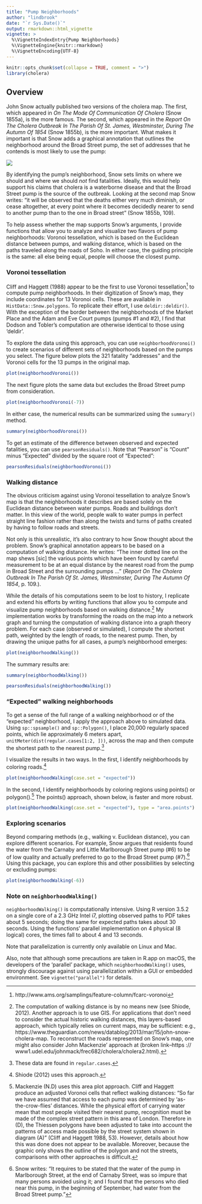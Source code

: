 ```yaml
---
title: "Pump Neighborhoods"
author: "lindbrook"
date: "`r Sys.Date()`"
output: rmarkdown::html_vignette
vignette: >
  %\VignetteIndexEntry{Pump Neighborhoods}
  %\VignetteEngine{knitr::rmarkdown}
  %\VignetteEncoding{UTF-8}
---
```


```r
knitr::opts_chunk$set(collapse = TRUE, comment = ">")
library(cholera)
```

## Overview

John Snow actually published two versions of the cholera map. The first, which appeared in _On The Mode Of Communication Of Cholera_ (Snow 1855a), is the more famous. The second, which appeared in the _Report On The Cholera Outbreak In The Parish Of St. James, Westminster, During The Autumn Of 1854_ (Snow 1855b), is the more important. What makes it important is that Snow adds a graphical annotation that outlines the neighborhood around the Broad Street pump, the set of addresses that he contends is most likely to use the pump:

![](fig12-6.png)

By identifying the pump's neighborhood, Snow sets limits on where we should and
where we should _not_ find fatalities. Ideally, this would help support his claims that cholera is a waterborne disease and that the Broad Street pump is the source of the outbreak. Looking at the second map Snow writes: "it will be observed that the deaths either very much diminish, or cease altogether, at every point where it becomes decidedly nearer to send to another pump than to the one in Broad street" (Snow 1855b, 109).

To help assess whether the map supports Snow's arguments, I provide functions that allow you to analyze and visualize two flavors of pump neighborhoods: Voronoi tessellation, which is based on the Euclidean distance between pumps, and walking distance, which is based on the paths traveled along the roads of Soho. In either case, the guiding principle is the same: all else being equal, people will choose the closest pump.

### Voronoi tessellation

Cliff and Haggett (1988) appear to be the first to use Voronoi tessellation^[http://www.ams.org/samplings/feature-column/fcarc-voronoi] to compute pump neighborhoods. In their digitization of Snow's map, they include coordinates for 13 Voronoi cells. These are available in `HistData::Snow.polygons`. To replicate their effort, I use `deldir::deldir()`. With the exception of the border between the neighborhoods of the Market Place and the Adam and Eve Court pumps (pumps #1 and #2), I find that Dodson and Tobler's computation are otherwise identical to those using 'deldir'.

To explore the data using this approach, you can use `neighborhoodVoronoi()` to create scenarios of different sets of neighborhoods based on the pumps you select. The figure below plots the 321 fatality "addresses" and the Voronoi cells for the 13 pumps in the original map.

```r
plot(neighborhoodVoronoi())
```

The next figure plots the same data but excludes the Broad Street pump from consideration.

```r
plot(neighborhoodVoronoi(-7))
```

In either case, the numerical results can be summarized using the `summary()` method.

```r
summary(neighborhoodVoronoi())
```

To get an estimate of the difference between observed and expected fatalities, you can use `pearsonResiduals()`. Note that "Pearson" is "Count" minus "Expected" divided by the square root of "Expected":

```r
pearsonResiduals(neighborhoodVoronoi())
```

### Walking distance

The obvious criticism against using Voronoi tessellation to analyze Snow's map is that the neighborhoods it describes are based solely on the Euclidean distance between water pumps. Roads and buildings don't matter. In this view of the world, people walk to water pumps in perfect straight line fashion rather than along the twists and turns of paths created by having to follow roads and streets.

Not only is this unrealistic, it's also contrary to how Snow thought about the problem. Snow's graphical annotation appears to be based on a computation of walking distance. He writes: "The inner dotted line on the map shews [sic] the various points which have been found by careful measurement to be at an equal distance by the nearest road from the pump in Broad Street and the surrounding pumps ..." (_Report On The Cholera Outbreak In The Parish Of St. James, Westminster, During The Autumn Of 1854_, p. 109.).

While the details of his computations seem to be lost to history, I replicate and extend his efforts by writing functions that allow you to compute and visualize pump neighborhoods based on walking distance.^[The computation of walking distance is by no means new (see Shiode, 2012). Another approach is to use GIS. For applications that don't need to consider the actual historic walking distances, this layers-based approach, which typically relies on current maps, may be sufficient: e.g., https://www.theguardian.com/news/datablog/2013/mar/15/john-snow-cholera-map. To reconstruct the roads represented on Snow's map, one might also consider John Mackenzie' approach at (broken link--https :// www1.udel.edu/johnmack/frec682/cholera/cholera2.html).] My implementation works by transforming the roads on the map into a network graph and turning the computation of walking distance into a graph theory problem. For each case (observed or simulated), I compute the shortest path, weighted by the length of roads, to the nearest pump. Then, by drawing the unique paths for all cases, a pump's neighborhood emerges:

```r
plot(neighborhoodWalking())
```

The summary results are:

```r
summary(neighborhoodWalking())
```

```r
pearsonResiduals(neighborhoodWalking())
```

### "Expected" walking neighborhoods

To get a sense of the full range of a walking neighborhood or of the "expected" neighborhood, I apply the approach above to simulated data. Using `sp::spsample()` and `sp::Polygon()`, I place 20,000 regularly spaced points, which lie approximately 6 meters apart, `unitMeter(dist(regular.cases[1:2, ]))`, across the map and then compute the shortest path to the nearest pump.^[These data are found in `regular.cases`.]

I visualize the results in two ways. In the first, I identify neighborhoods by coloring roads.^[Shiode (2012) uses this approach.]

```r
plot(neighborhoodWalking(case.set = "expected"))
```

In the second, I identify neighborhoods by coloring regions using points() or polygon().^[Mackenzie (N.D) uses this area plot approach. Cliff and Haggett produce an adjusted Voronoi cells that reflect walking distances: "So far we have assumed that access to each pump was determined by 'as-the-crow-flies' distances. While the physical effort of carrying water mean that most people visited their nearest pump, recognition must be made of the complex street pattern in this area of London. Therefore in (D), the Thiessen polygons have been adjusted to take into account the patterns of access made possible by the street system shown in diagram (A)" (Cliff and Haggett 1988, 53). However, details about how this was done does not appear to be available. Moreover, because the graphic only shows the outline of the polygon and not the streets, comparisons with other approaches is difficult.] The points() approach, shown below, is faster and more robust.

```r
plot(neighborhoodWalking(case.set = "expected"), type = "area.points")
```

### Exploring scenarios

Beyond comparing methods (e.g., walking v. Euclidean distance), you can explore different scenarios. For example, Snow argues that residents found the water from the Carnaby and Little Marlborough Street pump (#6) to be of low quality and actually preferred to go to the Broad Street pump (#7).^[Snow writes: "It requires to be stated that the water of the pump in Marlborough Street, at the end of Carnaby Street, was so impure that many persons avoided using it; and I found that the persons who died near this pump, in the beginning of September, had water from the Broad Street pump."] Using this package, you can explore this and other possibilities by selecting or excluding pumps:

```r
plot(neighborhoodWalking(-6))
```

### Note on `neighborhoodWalking()`

`neighborhoodWalking()` is computationally intensive. Using R version 3.5.2 on a single core of a 2.3 GHz Intel i7, plotting observed paths to PDF takes about 5 seconds; doing the same for expected paths takes about 30 seconds. Using the functions' parallel implementation on 4 physical (8 logical) cores, the times fall to about 4 and 13 seconds.

Note that parallelization is currently only available on Linux and Mac.

Also, note that although some precautions are taken in R.app on macOS, the developers of the 'parallel' package, which `neighborhoodWalking()` uses, strongly discourage against using parallelization within a GUI or embedded environment. See `vignette("parallel")` for details.
